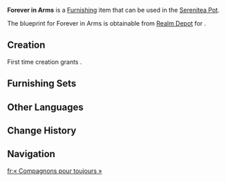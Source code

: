 {{Furnishing Infobox
|id             = 374615
|image          = Item Forever in Arms.png
|category       = Landscape
|subcategory    = Large Object
|quality        = 3
|adeptal_energy = 60
|load           = 630
|reduced_load   = 630
|description    = A massive torch constructed with a square stone pillar as its base and a circular metal brazier, used for illumination and navigation. It is one of the most iconic architectural elements within the [[Stadium of the Sacred Flame]]. The spiral patterns engraved on the pillar are thought to be simplified versions of [[Saurian]] graffiti. Perhaps the fact that such patterns have been engraved throughout all corners of the Stadium symbolizes the lifestyle shared by the people and Saurians of [[Natlan]] &mdash; living alongside each other, companions forever and always.
|mention        = <!--Character 1;Character2 -->
|interaction    = 
|blueprint      = Realm Depot
|source1        = 
}}
'''Forever in Arms''' is a [[Furnishing]] item that can be used in the [[Serenitea Pot]].

The blueprint for Forever in Arms is obtainable from [[Realm Depot]] for {{Item|Realm Currency|30|x=160}}.

==Creation==
First time creation grants {{Item|Trust|24|x=60}}.
{{Recipe
|type = Creation
|time = 14h
|Iron Chunk = 6
|White Iron Chunk = 6
|sort = Iron Chunk;White Iron Chunk
}}

==Furnishing Sets==
{{Craft Usage}}

==Other Languages==
{{Other Languages
|en       = Forever in Arms
|zhs      = 「与它们永远相伴」
|zhs_rm   = 
|zht      = 「與牠們永遠相伴」
|zht_rm   = 
|zh_tl    = 
|ja       = 「永遠に、共に」
|ja_rm    = "Eien ni, Tomo ni"
|ja_tl    = "Forever, Together"
|ko       = 「영원히 함께」
|ko_tl    = 
|es       = Con ellos para siempre
|es_tl    = With Them Forever
|fr       = « Compagnons pour toujours »
|fr_tl    = "Companions Forever"
|ru       = Навеки в строю
|ru_tl    = 
|th       = "เคียงข้างตลอดไป"
|th_rm    = 
|th_tl    = 
|vi       = Mãi Đồng Hành
|vi_tl    = 
|de       = „Für immer vereint“
|de_tl    = "Forever United"
|id       = Senantiasa Menemani
|id_tl    = Forever Accompanying
|pt       = Para Sempre ao Seu Lado
|pt_tl    = 
|tr       = Sonsuza Dek Savaşa Hazır
|tr_tl    = 
|it       = Sempre armati
|it_tl    = 
}}

==Change History==
{{Change History|5.3}}

==Navigation==
{{Furnishing Navbox|exterior}}

[[fr:« Compagnons pour toujours »]]
